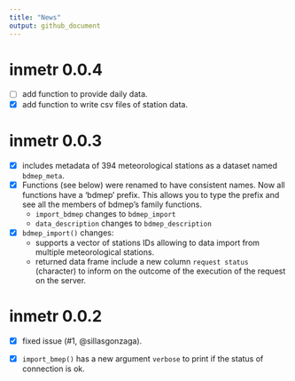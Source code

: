 ```yaml
---
title: "News"
output: github_document
---
```


<!-- NEWS.md is generated from NEWS.Rmd. Please edit that file -->

# inmetr 0.0.4

- [ ] add function to provide daily data.
- [x] add function to write csv files of station data.

# inmetr 0.0.3

- [x] includes metadata of 394 meteorological stations as a dataset named `bdmep_meta`. 
- [x] Functions (see below) were renamed to have consistent names. Now all functions have a 'bdmep' prefix. This allows you to type the prefix and see all the members of bdmep's family functions.
    - `import_bdmep` changes to `bdmep_import` 
    - `data_description` changes to `bdmep_description`
- [x] `bdmep_import()` changes:
    - supports a vector of stations IDs allowing to data import from multiple meteorological stations.
    - returned data frame include a new column `request status` (character) to inform on the outcome of the execution of the request on the server.

# inmetr 0.0.2

- [x] fixed issue (#1, @sillasgonzaga).

- [x] `import_bmep()` has a new argument `verbose` to print if the status of connection is ok.  
